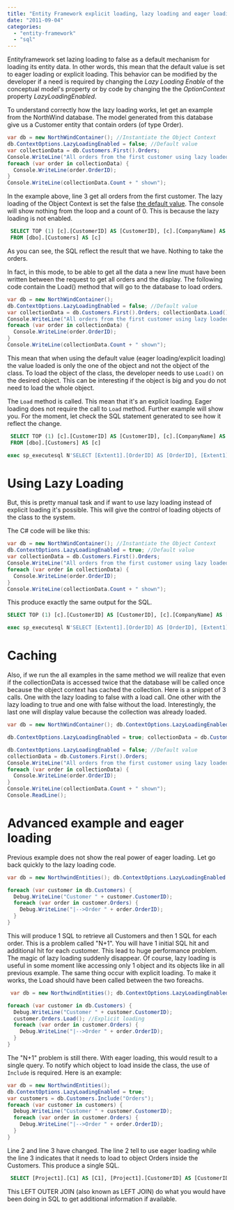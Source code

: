 ```yaml
---
title: "Entity Framework explicit loading, lazy loading and eager loading"
date: "2011-09-04"
categories: 
  - "entity-framework"
  - "sql"
---
```


Entityframework set lazing loading to false as a default mechanism for loading its entity data. In other words, this mean that the default value is set to eager loading or explicit loading. This behavior can be modified by the developer if a need is required by changing the _Lazy Loading Enable_ of the conceptual model's property or by code by changing the the _OptionContext_ property _LazyLoadingEnabled_.

To understand correctly how the lazy loading works, let get an example from the NorthWind database. The model generated from this database give us a Customer entity that contain orders (of type Order).

```csharp
var db = new NorthWindContainer(); //Instantiate the Object Context 
db.ContextOptions.LazyLoadingEnabled = false; //Default value 
var collectionData = db.Customers.First().Orders; 
Console.WriteLine("All orders from the first customer using lazy loaded to " + db.ContextOptions.LazyLoadingEnabled); 
foreach (var order in collectionData) { 
  Console.WriteLine(order.OrderID); 
} 
Console.WriteLine(collectionData.Count + " shown"); 
```

In the example above, line 3 get all orders from the first customer. The lazy loading of the Object Context is set the false [the default value](http://msdn.microsoft.com/en-us/library/system.data.objects.objectcontextoptions.lazyloadingenabled.aspx). The console will show nothing from the loop and a count of 0. This is because the lazy loading is not enabled.


```sql
 SELECT TOP (1) [c].[CustomerID] AS [CustomerID], [c].[CompanyName] AS [CompanyName], [c].[ContactName] AS [ContactName], [c].[ContactTitle] AS [ContactTitle], [c].[Address] AS [Address], [c].[City] AS [City], [c].[Region] AS [Region], [c].[PostalCode] AS [PostalCode], [c].[Country] AS [Country], [c].[Phone] AS [Phone], [c].[Fax] AS [Fax] 
 FROM [dbo].[Customers] AS [c] 
```


As you can see, the SQL reflect the result that we have. Nothing to take the orders.

In fact, in this mode, to be able to get all the data a new line must have been written between the request to get all orders and the display. The following code contain the Load() method that will go to the database to load orders.

```csharp
var db = new NorthWindContainer(); 
db.ContextOptions.LazyLoadingEnabled = false; //Default value 
var collectionData = db.Customers.First().Orders; collectionData.Load(); //Explicit loading 
Console.WriteLine("All orders from the first customer using lazy loaded to " + db.ContextOptions.LazyLoadingEnabled); 
foreach (var order in collectionData) { 
  Console.WriteLine(order.OrderID); 
} 
Console.WriteLine(collectionData.Count + " shown"); 
```

This mean that when using the default value (eager loading/explicit loading) the value loaded is only the one of the object and not the object of the class. To load the object of the class, the developer needs to use `Load()` on the desired object. This can be interesting if the object is big and you do not need to load the whole object.

The `Load` method is called. This mean that it's an explicit loading. Eager loading does not require the call to `Load` method. Further example will show you. For the moment, let check the SQL statement generated to see how it reflect the change.


```sql
 SELECT TOP (1) [c].[CustomerID] AS [CustomerID], [c].[CompanyName] AS [CompanyName], [c].[ContactName] AS [ContactName], [c].[ContactTitle] AS [ContactTitle], [c].[Address] AS [Address], [c].[City] AS [City], [c].[Region] AS [Region], [c].[PostalCode] AS [PostalCode], [c].[Country] AS [Country], [c].[Phone] AS [Phone], [c].[Fax] AS [Fax] 
 FROM [dbo].[Customers] AS [c]

exec sp_executesql N'SELECT [Extent1].[OrderID] AS [OrderID], [Extent1].[CustomerID] AS [CustomerID], [Extent1].[EmployeeID] AS [EmployeeID], [Extent1].[OrderDate] AS [OrderDate], [Extent1].[RequiredDate] AS [RequiredDate], [Extent1].[ShippedDate] AS [ShippedDate], [Extent1].[ShipVia] AS [ShipVia], [Extent1].[Freight] AS [Freight], [Extent1].[ShipName] AS [ShipName], [Extent1].[ShipAddress] AS [ShipAddress], [Extent1].[ShipCity] AS [ShipCity], [Extent1].[ShipRegion] AS [ShipRegion], [Extent1].[ShipPostalCode] AS [ShipPostalCode], [Extent1].[ShipCountry] AS [ShipCountry] FROM [dbo].[Orders] AS [Extent1] WHERE [Extent1].[CustomerID] = @EntityKeyValue1',N'@EntityKeyValue1 nchar(5)',@EntityKeyValue1=N'ALFKI'
```
# Using Lazy Loading

But, this is pretty manual task and if want to use lazy loading instead of explicit loading it's possible. This will give the control of loading objects of the class to the system.

The C# code will be like this: 
```csharp
var db = new NorthWindContainer(); //Instantiate the Object Context 
db.ContextOptions.LazyLoadingEnabled = true; //Default value 
var collectionData = db.Customers.First().Orders; 
Console.WriteLine("All orders from the first customer using lazy loaded to " + db.ContextOptions.LazyLoadingEnabled); 
foreach (var order in collectionData) { 
  Console.WriteLine(order.OrderID); 
} 
Console.WriteLine(collectionData.Count + " shown"); 
```

This produce exactly the same output for the SQL.


```sql
SELECT TOP (1) [c].[CustomerID] AS [CustomerID], [c].[CompanyName] AS [CompanyName], [c].[ContactName] AS [ContactName], [c].[ContactTitle] AS [ContactTitle], [c].[Address] AS [Address], [c].[City] AS [City], [c].[Region] AS [Region], [c].[PostalCode] AS [PostalCode], [c].[Country] AS [Country], [c].[Phone] AS [Phone], [c].[Fax] AS [Fax] FROM [dbo].[Customers] AS [c]

exec sp_executesql N'SELECT [Extent1].[OrderID] AS [OrderID], [Extent1].[CustomerID] AS [CustomerID], [Extent1].[EmployeeID] AS [EmployeeID], [Extent1].[OrderDate] AS [OrderDate], [Extent1].[RequiredDate] AS [RequiredDate], [Extent1].[ShippedDate] AS [ShippedDate], [Extent1].[ShipVia] AS [ShipVia], [Extent1].[Freight] AS [Freight], [Extent1].[ShipName] AS [ShipName], [Extent1].[ShipAddress] AS [ShipAddress], [Extent1].[ShipCity] AS [ShipCity], [Extent1].[ShipRegion] AS [ShipRegion], [Extent1].[ShipPostalCode] AS [ShipPostalCode], [Extent1].[ShipCountry] AS [ShipCountry] FROM [dbo].[Orders] AS [Extent1] WHERE [Extent1].[CustomerID] = @EntityKeyValue1',N'@EntityKeyValue1 nchar(5)',@EntityKeyValue1=N'ALFKI'

```
# Caching

Also, if we run the all examples in the same method we will realize that even if the collectionData is accessed twice that the database will be called once because the object context has cached the collection. Here is a snippet of 3 calls. One with the lazy loading to false with a load call. One other with the lazy loading to true and one with false without the load. Interestingly, the last one will display value because the collection was already loaded.


```csharp
var db = new NorthWindContainer(); db.ContextOptions.LazyLoadingEnabled = false; //Default value var collectionData = db.Customers.First().Orders; collectionData.Load(); Console.WriteLine("All orders from the first customer using lazy loaded to " + db.ContextOptions.LazyLoadingEnabled); foreach (var order in collectionData) { Console.WriteLine(order.OrderID); } Console.WriteLine(collectionData.Count + " shown");

db.ContextOptions.LazyLoadingEnabled = true; collectionData = db.Customers.First().Orders; Console.WriteLine("All orders from the first customer using lazy loaded to " + db.ContextOptions.LazyLoadingEnabled); foreach (var order in collectionData) { Console.WriteLine(order.OrderID); } Console.WriteLine(collectionData.Count + " shown");

db.ContextOptions.LazyLoadingEnabled = false; //Default value 
collectionData = db.Customers.First().Orders; 
Console.WriteLine("All orders from the first customer using lazy loaded to " + db.ContextOptions.LazyLoadingEnabled + " back to False"); 
foreach (var order in collectionData) { 
  Console.WriteLine(order.OrderID); 
} 
Console.WriteLine(collectionData.Count + " shown");
Console.ReadLine(); 
```

# Advanced example and eager loading

Previous example does not show the real power of eager loading. Let go back quickly to the lazy loading code.

```csharp
var db = new NorthwindEntities(); db.ContextOptions.LazyLoadingEnabled = true; //Default value

foreach (var customer in db.Customers) { 
  Debug.WriteLine("Customer " + customer.CustomerID); 
  foreach (var order in customer.Orders) { 
    Debug.WriteLine("|-->Order " + order.OrderID); 
  } 
} 
``` 

This will produce 1 SQL to retrieve all Customers and then 1 SQL for each order. This is a problem called "N+1". You will have 1 initial SQL hit and additional hit for each customer. This lead to huge performance problem. The magic of lazy loading suddenly disappear. Of course, lazy loading is useful in some moment like accessing only 1 object and its objects like in all previous example. The same thing occur with explicit loading. To make it works, the Load should have been called between the two foreachs.


```csharp
 var db = new NorthwindEntities(); db.ContextOptions.LazyLoadingEnabled = false;

foreach (var customer in db.Customers) { 
  Debug.WriteLine("Customer " + customer.CustomerID); 
  customer.Orders.Load(); //Explicit loading 
  foreach (var order in customer.Orders) { 
    Debug.WriteLine("|-->Order " + order.OrderID); 
  } 
} 
``` 

The "N+1" problem is still there. With eager loading, this would result to a single query. To notify which object to load inside the class, the use of `Include` is required. Here is an example:

```csharp
var db = new NorthwindEntities(); 
db.ContextOptions.LazyLoadingEnabled = true; 
var customers = db.Customers.Include("Orders"); 
foreach (var customer in customers) { 
  Debug.WriteLine("Customer " + customer.CustomerID); 
  foreach (var order in customer.Orders) { 
    Debug.WriteLine("|-->Order " + order.OrderID); 
  } 
} 
```

Line 2 and line 3 have changed. The line 2 tell to use eager loading while the line 3 indicates that it needs to load to object Orders inside the Customers. This produce a single SQL.


```sql
 SELECT [Project1].[C1] AS [C1], [Project1].[CustomerID] AS [CustomerID], [Project1].[CompanyName] AS [CompanyName], ... FROM ( SELECT [Extent1].[CustomerID] AS [CustomerID], [Extent1].[CompanyName] AS [CompanyName], [Extent1].[ContactName] AS [ContactName], ... 1 AS [C1], [Extent2].[OrderID] AS [OrderID], [Extent2].[CustomerID] AS [CustomerID1], [Extent2].[EmployeeID] AS [EmployeeID], ... FROM [dbo].[Customers] AS [Extent1] LEFT OUTER JOIN [dbo].[Orders] AS [Extent2] ON [Extent1].[CustomerID] = [Extent2].[CustomerID] ) AS [Project1] ORDER BY [Project1].[CustomerID] ASC, [Project1].[C2] ASC 
```

This LEFT OUTER JOIN (also known as LEFT JOIN) do what you would have been doing in SQL to get additional information if available.
